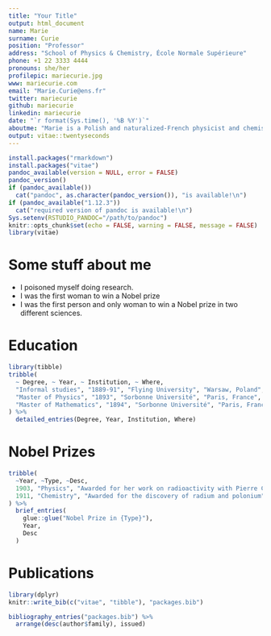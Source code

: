 ```yaml
---
title: "Your Title"
output: html_document
name: Marie
surname: Curie
position: "Professor"
address: "School of Physics & Chemistry, École Normale Supérieure"
phone: +1 22 3333 4444
pronouns: she/her
profilepic: mariecurie.jpg
www: mariecurie.com
email: "Marie.Curie@ens.fr"
twitter: mariecurie
github: mariecurie
linkedin: mariecurie
date: "`r format(Sys.time(), '%B %Y')`"
aboutme: "Marie is a Polish and naturalized-French physicist and chemist who conducts pioneering research on radioactivity."
output: vitae::twentyseconds
---
```


```r
install.packages("rmarkdown") 
install.packages("vitae")
pandoc_available(version = NULL, error = FALSE)
pandoc_version()
if (pandoc_available())
  cat("pandoc", as.character(pandoc_version()), "is available!\n")
if (pandoc_available("1.12.3"))
  cat("required version of pandoc is available!\n")
Sys.setenv(RSTUDIO_PANDOC="/path/to/pandoc")
knitr::opts_chunk$set(echo = FALSE, warning = FALSE, message = FALSE)
library(vitae)
```

# Some stuff about me

 * I poisoned myself doing research.
 * I was the first woman to win a Nobel prize
 * I was the first person and only woman to win a Nobel prize in two different sciences.

# Education

```r
library(tibble)
tribble(
  ~ Degree, ~ Year, ~ Institution, ~ Where,
  "Informal studies", "1889-91", "Flying University", "Warsaw, Poland",
  "Master of Physics", "1893", "Sorbonne Université", "Paris, France",
  "Master of Mathematics", "1894", "Sorbonne Université", "Paris, France"
) %>% 
  detailed_entries(Degree, Year, Institution, Where)
```

# Nobel Prizes

```r
tribble(
  ~Year, ~Type, ~Desc,
  1903, "Physics", "Awarded for her work on radioactivity with Pierre Curie and Henri Becquerel",
  1911, "Chemistry", "Awarded for the discovery of radium and polonium"
) %>% 
  brief_entries(
    glue::glue("Nobel Prize in {Type}"),
    Year, 
    Desc
  )
```

# Publications

```r
library(dplyr)
knitr::write_bib(c("vitae", "tibble"), "packages.bib")

bibliography_entries("packages.bib") %>%
  arrange(desc(author$family), issued)
```





